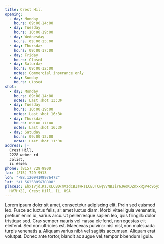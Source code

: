 ```yaml
---
title: Crest Hill
opening:
  - day: Monday
    hours: 09:00-14:00
  - day: Tuesday
    hours: 10:00-19:00
  - day: Wednesday
    hours: 09:00-13:00
  - day: Thursday
    hours: 09:00-17:00
  - day: Friday
    hours: Closed
  - day: Saturday
    hours: 09:00-12:00
    notes: Commercial insurance only
  - day: Sunday
    hours: Closed
shot:
  - day: Monday
    hours: 09:00-14:00
    notes: Last shot 13:30
  - day: Tuesday
    hours: 10:00-19:00
    notes: Last shot 16:30
  - day: Thursday
    hours: 09:00-17:00
    notes: Last shot 16:30
  - day: Satuday
    hours: 09:00-12:00
    notes: Last shot 11:30
address: |-
  Crest Hill,
  2228 weber rd
  Joliet,
  IL 60403
phone: (815) 729-9900
fax: (815) 729-9913
lon: "-88.12094109976472"
lat: "41.5625395670898"
placeId: EhxIVjdIKzJKLCBDcmVzdCBIaWxsLCBJTCwgVVNBIiY6JAoKDZnxxRgV4c95yxAKGhQKEglzQNp_lGAOiBHcVnlx2ggcmg
  HV7H+2J, Crest Hill, IL, USA
---
```

Lorem ipsum dolor sit amet, consectetur adipiscing elit. Proin sed euismod leo. Fusce ac luctus felis, sit amet luctus diam. Morbi vitae ligula venenatis, pretium enim id, varius arcu. Ut pellentesque sapien leo, quis fringilla dolor tristique sed. Cras semper mauris vel massa eleifend, non egestas elit eleifend. Sed non ultricies est. Maecenas pulvinar nisl nisl, non malesuada turpis venenatis a. Aliquam varius nibh vel sagittis accumsan. Aliquam erat volutpat. Donec ante tortor, blandit ac augue vel, tempor bibendum ligula.
